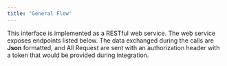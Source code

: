 ```yaml
---
title: "General Flow"
---
```


This interface is implemented as a RESTful web service. The web service exposes
endpoints listed below. The data exchanged during the calls are **Json**
formatted, and All Request are sent with an authorization header with a token
that would be provided during integration.
